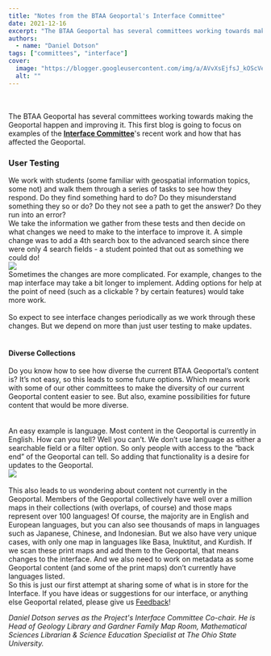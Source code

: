 ```yaml
---
title: "Notes from the BTAA Geoportal's Interface Committee"
date: 2021-12-16
excerpt: "The BTAA Geoportal has several committees working towards making the Geoportal happen and improving it."
authors:
  - name: "Daniel Dotson"
tags: ["committees", "interface"]
cover:
  image: "https://blogger.googleusercontent.com/img/a/AVvXsEjfsJ_kOScVeeeBXbWnVp3NHOhn3A2S3BS2PzW4brV5GHhqDnUO6TPSl4AYqpoqOOqxETi1V-dtzAd5Y_EG9CL-BgxwZpo-iKQguCLFlm1LXGblNGaJLFNZnhfsenslJ_NB8LK-0HY3Hs-8o2DhOEWXzemR8P4zH6a0siHHg9XruV9wv-f569kz5fi--A=w640-h378"
  alt: ""
---
```


<br/><br/>The BTAA Geoportal has several committees working towards making the Geoportal happen and improving it. This first blog is going to focus on examples of the **[Interface Committee](https://sites.google.com/umn.edu/btaa-gdp/about/documentation/project-roles?authuser=0#h.z9g8cn6s0ye2)**'s recent work and how that has affected the Geoportal.

### User Testing

We work with students (some familiar with geospatial information topics, some not) and walk them through a series of tasks to see how they respond. Do they find something hard to do? Do they misunderstand something they so or do? Do they not see a path to get the answer? Do they run into an error? <br/>We take the information we gather from these tests and then decide on what changes we need to make to the interface to improve it. A simple change was to add a 4th search box to the advanced search since there were only 4 search fields - a student pointed that out as something we could do!<br/><a href="https://blogger.googleusercontent.com/img/a/AVvXsEjfsJ_kOScVeeeBXbWnVp3NHOhn3A2S3BS2PzW4brV5GHhqDnUO6TPSl4AYqpoqOOqxETi1V-dtzAd5Y_EG9CL-BgxwZpo-iKQguCLFlm1LXGblNGaJLFNZnhfsenslJ_NB8LK-0HY3Hs-8o2DhOEWXzemR8P4zH6a0siHHg9XruV9wv-f569kz5fi--A=s865"><img src="https://blogger.googleusercontent.com/img/a/AVvXsEjfsJ_kOScVeeeBXbWnVp3NHOhn3A2S3BS2PzW4brV5GHhqDnUO6TPSl4AYqpoqOOqxETi1V-dtzAd5Y_EG9CL-BgxwZpo-iKQguCLFlm1LXGblNGaJLFNZnhfsenslJ_NB8LK-0HY3Hs-8o2DhOEWXzemR8P4zH6a0siHHg9XruV9wv-f569kz5fi--A=w640-h378"/></a><br/>Sometimes the changes are more complicated. For example, changes to the map interface may take a bit longer to implement. Adding options for help at the point of need (such as a clickable ? by certain features) would take more work.<br/><br/>So expect to see interface changes periodically as we work through these changes.  But we depend on more than just user testing to make updates.<br/><br/>

#### Diverse Collections

Do you know how to see how diverse the current BTAA Geoportal’s content is? It’s not easy, so this leads to some future options. Which means work with some of our other committees to make the diversity of our current Geoportal content easier to see. But also, examine possibilities for future content that would be more diverse.<br/><br/><br/>An easy example is language. Most content in the Geoportal is currently in English. How can you tell? Well you can’t. We don’t use language as either a searchable field or a filter option. So only people with access to the “back end” of the Geoportal can tell.  So adding that functionality is a desire for updates to the Geoportal.<br/><a href="https://blogger.googleusercontent.com/img/a/AVvXsEiXbG1xUXNwbjxOXOitsFCP26NoDAEiWijN0okJbdAYMQUPQrV79_5KkjFL58dgLqx6vMnjnzskWlZdijjy4oxdpd8v05y2SJNsWIR0kjchFEM7hpDQlL14l2PFsmgrAQt9p-NsVcmgs9v8D_IyU-nFtp-JQStydIto1RyWo7QQmRKbL32RWoCRwUpoTA=s698"><img src="https://blogger.googleusercontent.com/img/a/AVvXsEiXbG1xUXNwbjxOXOitsFCP26NoDAEiWijN0okJbdAYMQUPQrV79_5KkjFL58dgLqx6vMnjnzskWlZdijjy4oxdpd8v05y2SJNsWIR0kjchFEM7hpDQlL14l2PFsmgrAQt9p-NsVcmgs9v8D_IyU-nFtp-JQStydIto1RyWo7QQmRKbL32RWoCRwUpoTA=w640-h488"/></a><br/><br/>This also leads to us wondering about content not currently in the Geoportal. Members of the Geoportal collectively have well over a million maps in their collections (with overlaps, of course) and those maps represent over 100 languages!  Of course, the majority are in English and European languages, but you can also see thousands of maps in languages such as Japanese, Chinese, and Indonesian.  But we also have very unique cases, with only one map in languages like Basa, Inuktitut, and Kurdish. If we scan these print maps and add them to the Geoportal, that means changes to the interface. And we also need to work on metadata as some Geoportal content (and some of the print maps) don’t currently have languages listed.<br/>So this is just our first attempt at sharing some of what is in store for the Interface. If you have ideas or suggestions for our interface, or anything else Geoportal related, please give us [Feedback](https://geo.btaa.org/feedback)!<br/>

*Daniel Dotson serves as the Project's Interface Committee Co-chair. He is Head of Geology Library and Gardner Family Map Room, Mathematical Sciences Librarian &amp; Science Education Specialist at The Ohio State University.*
